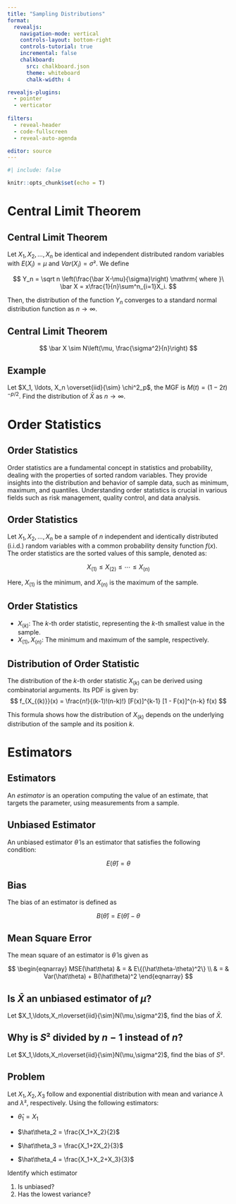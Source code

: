 ```yaml
---
title: "Sampling Distributions"
format:
  revealjs:
    navigation-mode: vertical
    controls-layout: bottom-right
    controls-tutorial: true
    incremental: false 
    chalkboard:
      src: chalkboard.json
      theme: whiteboard
      chalk-width: 4

revealjs-plugins:
  - pointer
  - verticator
  
filters: 
  - reveal-header
  - code-fullscreen
  - reveal-auto-agenda

editor: source
---
```


```r
#| include: false

knitr::opts_chunk$set(echo = T)

```

# Central Limit Theorem

## Central Limit Theorem

Let $X_1, X_2, \ldots, X_n$ be identical and independent distributed random variables with $E(X_i)=\mu$ and $Var(X_i) = \sigma²$. We define

$$
Y_n = \sqrt n \left(\frac{\bar X-\mu}{\sigma}\right) \mathrm{ where }\ \bar X = x\frac{1}{n}\sum^n_{i=1}X_i.
$$

Then, the distribution of the function $Y_n$ converges to a standard normal distribution function as $n\rightarrow \infty$.

## Central Limit Theorem

$$
\bar X \sim N\left(\mu, \frac{\sigma^2}{n}\right)
$$

## Example

Let $X_1, \ldots, X_n \overset{iid}{\sim} \chi^2_p$, the MGF is $M(t)=(1-2t)^{-p/2}$. Find the distribution of $\bar X$ as $n \rightarrow \infty$.

# Order Statistics

##  Order Statistics

Order statistics are a fundamental concept in statistics and probability, dealing with the properties of sorted random variables. They provide insights into the distribution and behavior of sample data, such as minimum, maximum, and quantiles. Understanding order statistics is crucial in various fields such as risk management, quality control, and data analysis.

## Order Statistics

  Let $X_1, X_2, \ldots, X_n$ be a sample of $n$ independent and identically distributed (i.i.d.) random variables with a common probability density function $f(x)$. The order statistics are the sorted values of this sample, denoted as:
  
  $$
  X_{(1)} \leq X_{(2)} \leq \cdots \leq X_{(n)}
  $$
  
  Here, $X_{(1)}$ is the minimum, and $X_{(n)}$ is the maximum of the sample.

## Order Statistics

  - $X_{(k)}$: The $k$-th order statistic, representing the $k$-th smallest value in the sample.
  - $X_{(1)}, X_{(n)}$: The minimum and maximum of the sample, respectively.

## Distribution of Order Statistic

The distribution of the $k$-th order statistic $X_{(k)}$ can be derived using combinatorial arguments. Its PDF is given by:
  $$
  f_{X_{(k)}}(x) = \frac{n!}{(k-1)!(n-k)!} [F(x)]^{k-1} [1 - F(x)]^{n-k} f(x)
  $$

  This formula shows how the distribution of $X_{(k)}$ depends on the underlying distribution of the sample and its position $k$.

# Estimators

## Estimators

An *estimator* is an operation computing the value of an estimate, that targets the parameter, using measurements from a sample.

## Unbiased Estimator

An unbiased estimator $\hat\theta$ is an estimator that satisfies the following condition:

$$
E(\hat\theta) = \theta
$$

## Bias

The bias of an estimator is defined as

$$
B(\hat\theta) = E(\hat\theta)-\theta
$$

## Mean Square Error

The mean square of an estimator is $\hat\theta$ is given as

$$
\begin{eqnarray}
MSE(\hat\theta) & = & E\{(\hat\theta-\theta)^2\} \\
& = & Var(\hat\theta) + B(\hat\theta)^2
\end{eqnarray}
$$

## Is $\bar X$ an unbiased estimator of $\mu$?

Let $X_1,\ldots,X_n\overset{iid}{\sim}N(\mu,\sigma^2)$, find the bias of $\bar X$.

## Why is $S²$ divided by $n-1$ instead of $n$?

Let $X_1,\ldots,X_n\overset{iid}{\sim}N(\mu,\sigma^2)$, find the bias of $S²$.

## Problem

Let $X_1,X_2,X_3$ follow and exponential distribution with mean and variance $\lambda$ and $\lambda²$, respectively. Using the following estimators:

-   $\hat\theta_1 = X_1$

-   $\hat\theta_2 = \frac{X_1+X_2}{2}$

-   $\hat\theta_3 = \frac{X_1+2X_2}{3}$

-   $\hat\theta_4 = \frac{X_1+X_2+X_3}{3}$

Identify which estimator

1.  Is unbiased?
2.  Has the lowest variance?
